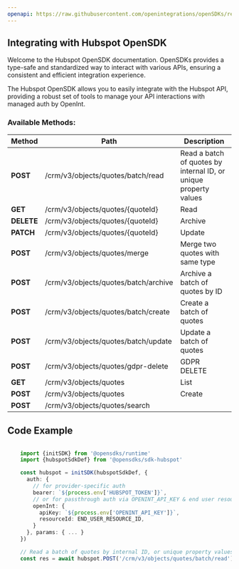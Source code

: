 ```yaml
---
openapi: https://raw.githubusercontent.com/openintegrations/openSDKs/refs/heads/main/sdks/sdk-hubspot/hubspot_crm_quotes.oas.json
---
```


## Integrating with Hubspot OpenSDK 

Welcome to the Hubspot OpenSDK documentation. OpenSDKs provides a type-safe and standardized way to interact with various APIs, ensuring a consistent and efficient integration experience.

The Hubspot OpenSDK allows you to easily integrate with the Hubspot API, providing a robust set of tools to manage your API interactions with managed auth by OpenInt. 

### Available Methods:

| Method | Path | Description |
|--------|------|-------------|
| **POST** | /crm/v3/objects/quotes/batch/read | Read a batch of quotes by internal ID, or unique property values
| **GET** | /crm/v3/objects/quotes/{quoteId} | Read
| **DELETE** | /crm/v3/objects/quotes/{quoteId} | Archive
| **PATCH** | /crm/v3/objects/quotes/{quoteId} | Update
| **POST** | /crm/v3/objects/quotes/merge | Merge two quotes with same type
| **POST** | /crm/v3/objects/quotes/batch/archive | Archive a batch of quotes by ID
| **POST** | /crm/v3/objects/quotes/batch/create | Create a batch of quotes
| **POST** | /crm/v3/objects/quotes/batch/update | Update a batch of quotes
| **POST** | /crm/v3/objects/quotes/gdpr-delete | GDPR DELETE
| **GET** | /crm/v3/objects/quotes | List
| **POST** | /crm/v3/objects/quotes | Create
| **POST** | /crm/v3/objects/quotes/search | 


## Code Example

```typescript

    import {initSDK} from '@opensdks/runtime'
    import {hubspotSdkDef} from '@opensdks/sdk-hubspot'

    const hubspot = initSDK(hubspotSdkDef, {
      auth: {
        // for provider-specific auth
        bearer: `${process.env['HUBSPOT_TOKEN']}`,
        // or for passthrough auth via OPENINT_API_KEY & end user resourceId
        openInt: {
          apiKey: `${process.env['OPENINT_API_KEY']}`,
          resourceId: END_USER_RESOURCE_ID,
        }
      }, params: { ... }
    })

    // Read a batch of quotes by internal ID, or unique property values
    const res = await hubspot.POST('/crm/v3/objects/quotes/batch/read')
```
